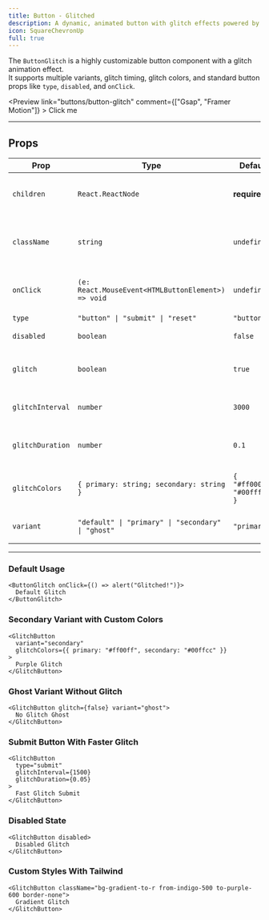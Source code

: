 ```yaml
---
title: Button - Glitched
description: A dynamic, animated button with glitch effects powered by GSAP and Framer Motion. Fully customizable with variants, glitch colors, and timing.
icon: SquareChevronUp
full: true
---
```



The `ButtonGlitch` is a highly customizable button component with a glitch animation effect.  
It supports multiple variants, glitch timing, glitch colors, and standard button props like `type`, `disabled`, and `onClick`.


<Preview link="buttons/button-glitch" comment={["Gsap", "Framer Motion"]} >
<ButtonGlitch> Click me </ButtonGlitch>
</Preview>

---

## Props

| Prop            | Type                                                                 | Default         | Description                                                                 |
|-----------------|----------------------------------------------------------------------|-----------------|-----------------------------------------------------------------------------|
| `children`      | `React.ReactNode`                                                    | **required**    | Content inside the button (text, icon, etc.).                               |
| `className`     | `string`                                                             | `undefined`     | Tailwind/utility classes to extend or override styles.                      |
| `onClick`       | `(e: React.MouseEvent<HTMLButtonElement>) => void`                   | `undefined`     | Function called when the button is clicked.                                 |
| `type`          | `"button" \| "submit" \| "reset"`                                    | `"button"`      | Button type.                                                                |
| `disabled`      | `boolean`                                                            | `false`         | Disables the button.                                                        |
| `glitch`        | `boolean`                                                            | `true`          | Enables or disables the glitch animation.                                   |
| `glitchInterval`| `number`                                                             | `3000`          | Interval between glitches in ms.                                            |
| `glitchDuration`| `number`                                                             | `0.1`           | Duration of each glitch step in seconds.                                    |
| `glitchColors`  | `{ primary: string; secondary: string }`                             | `{ "#ff0000", "#00ffff" }` | Colors used for glitch shadows and text.              |
| `variant`       | `"default" \| "primary" \| "secondary" \| "ghost"`                   | `"primary"`     | Predefined style variant for the button.                                    |

---


### Default Usage

```tsx
<ButtonGlitch onClick={() => alert("Glitched!")}>
  Default Glitch
</ButtonGlitch>
```

### Secondary Variant with Custom Colors
```tsx
<GlitchButton
  variant="secondary"
  glitchColors={{ primary: "#ff00ff", secondary: "#00ffcc" }}
>
  Purple Glitch
</GlitchButton>
```

### Ghost Variant Without Glitch
```tsx
<GlitchButton glitch={false} variant="ghost">
  No Glitch Ghost
</GlitchButton>
```


### Submit Button With Faster Glitch
```tsx
<GlitchButton
  type="submit"
  glitchInterval={1500}
  glitchDuration={0.05}
>
  Fast Glitch Submit
</GlitchButton>
```

### Disabled State
```tsx
<GlitchButton disabled>
  Disabled Glitch
</GlitchButton>
```

### Custom Styles With Tailwind
```tsx
<GlitchButton className="bg-gradient-to-r from-indigo-500 to-purple-600 border-none">
  Gradient Glitch
</GlitchButton>
```